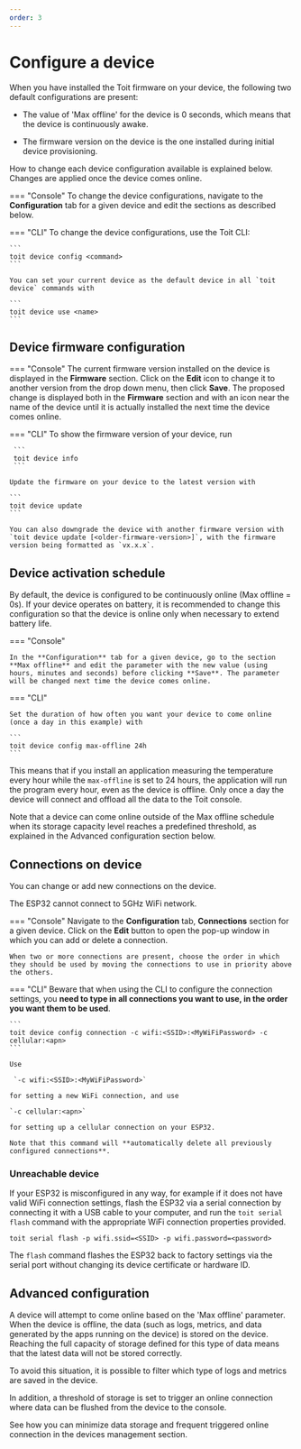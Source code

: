 ```yaml
---
order: 3
---
```



# Configure a device

When you have installed the Toit firmware on your device, the following two default configurations are present:

- The value of 'Max offline' for the device is 0 seconds, which means that the device is continuously awake.

- The firmware version on the device is the one installed during initial <Link to="../connect/provision">device provisioning</Link>.

How to change each device configuration available is explained below. Changes are applied once the device comes online.

=== "Console"
To change the device configurations, navigate to the **Configuration** tab for a given device and edit the sections as described below.

=== "CLI"
To change the device configurations, use the Toit CLI:

    ```
    toit device config <command>
    ```

    You can set your current device as the default device in all `toit device` commands with

    ```
    toit device use <name>
    ```

## Device firmware configuration

=== "Console"
The current firmware version installed on the device is displayed in the **Firmware** section. Click on the **Edit** icon to change it to another version from the drop down menu, then click **Save**. The proposed change is displayed both in the **Firmware** section and with an icon near the name of the device until it is actually installed the next time the device comes online.

=== "CLI"
To show the firmware version of your device, run

     ```
     toit device info
     ```

    Update the firmware on your device to the latest version with

    ```
    toit device update
    ```

    You can also downgrade the device with another firmware version with `toit device update [<older-firmware-version>]`, with the firmware version being formatted as `vx.x.x`.

## Device activation schedule

By default, the device is configured to be continuously online (Max offline = 0s). If your device operates on battery, it is recommended to change this configuration so that the device is online only when necessary to extend battery life.

=== "Console"

    In the **Configuration** tab for a given device, go to the section **Max offline** and edit the parameter with the new value (using hours, minutes and seconds) before clicking **Save**. The parameter will be changed next time the device comes online.

=== "CLI"

    Set the duration of how often you want your device to come online (once a day in this example) with

    ```
    toit device config max-offline 24h
    ```

This means that if you install an application measuring the temperature every hour while the `max-offline` is set to 24 hours, the application will run the program every hour, even as the device is offline. Only once a day the device will connect and offload all the data to the Toit console.

Note that a device can come online outside of the Max offline schedule when its storage capacity level reaches a predefined threshold, as explained in the Advanced configuration section below.

## Connections on device

You can change or add new connections on the device.

<Note type="warning">
The ESP32 cannot connect to 5GHz WiFi network.
</Note>

=== "Console"
Navigate to the **Configuration** tab, **Connections** section for a given device. Click on the **Edit** button to open the pop-up window in which you can add or delete a connection.

    When two or more connections are present, choose the order in which they should be used by moving the connections to use in priority above the others.

=== "CLI"
Beware that when using the CLI to configure the connection settings, you **need to type in all connections you want to use, in the order you want them to be used**.

    ```
    toit device config connection -c wifi:<SSID>:<MyWiFiPassword> -c cellular:<apn>
    ```

    Use

     `-c wifi:<SSID>:<MyWiFiPassword>`

    for setting a new WiFi connection, and use

    `-c cellular:<apn>`

    for setting up a cellular connection on your ESP32.

    Note that this command will **automatically delete all previously configured connections**.

### Unreachable device

If your ESP32 is misconfigured in any way, for example if it does not have valid WiFi connection settings, flash the ESP32 via a serial connection by connecting it with a USB cable to your computer, and run the `toit serial flash` command with the appropriate WiFi connection properties provided.

```
toit serial flash -p wifi.ssid=<SSID> -p wifi.password=<password>
```

The `flash` command flashes the ESP32 back to factory settings via the serial port without changing its device certificate or hardware ID.

## Advanced configuration

A device will attempt to come online based on the 'Max offline' parameter.
When the device is offline, the data (such as logs, metrics, and data generated by the apps running on the device) is stored on the device.
Reaching the full capacity of storage defined for this type of data means that the latest data will not be stored correctly.

To avoid this situation, it is possible to filter which type of logs and metrics are saved in the device.

In addition, a threshold of storage is set to trigger an online connection where data can be flushed from the device to the console.

See how you can minimize data storage and frequent triggered online connection in the  <Link to="../console/deviceconsole">devices management</Link> section.
